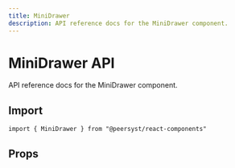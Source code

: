 ```yaml
---
title: MiniDrawer
description: API reference docs for the MiniDrawer component.
---
```



# MiniDrawer API

API reference docs for the MiniDrawer component.

## Import

```tsx
import { MiniDrawer } from "@peersyst/react-components"
```

## Props

<Props component="MiniDrawer" />